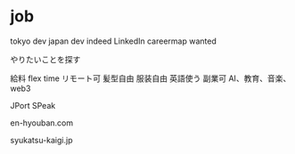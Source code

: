 # job

tokyo dev
japan dev
indeed 
LinkedIn 
careermap 
wanted 

やりたいことを探す

給料
flex time 
リモート可
髪型自由
服装自由
英語使う
副業可
AI、教育、音楽、web3

JPort SPeak

en-hyouban.com

syukatsu-kaigi.jp

